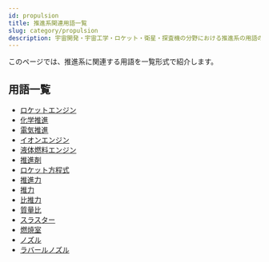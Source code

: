 ```yaml
---
id: propulsion
title: 推進系関連用語一覧
slug: category/propulsion
description: 宇宙開発・宇宙工学・ロケット・衛星・探査機の分野における推進系の用語の一覧です．意味・定義・概要・説明ページへと移ることができます．
---
```



<Head>
  <script type="application/ld+json">
    {`{
      "@context": "https://schema.org",
      "@type": "DefinedTerm",
      "name": "推進系関連用語一覧",
      "inDefinedTermSet": "https://www.space-portal.org",
      "termCode": "category/propulsion",
      "description": "宇宙開発・宇宙工学・ロケット・衛星・探査機の分野における推進系用語の一覧です．意味・定義・概要・説明ページへと移ることができます．",
      "url": "https://www.space-portal.org/docs/category/propulsion"
    }`}
  </script>
</Head>

このページでは、推進系に関連する用語を一覧形式で紹介します。

## 用語一覧

- [ロケットエンジン](/docs/rocket/propulsion/rocket-engine)
- [化学推進](/docs/rocket/propulsion/type/chemical-propulsion)
- [電気推進](/docs/rocket/propulsion/type/electric-propulsion)
- [イオンエンジン](/docs/rocket/propulsion/type/ion-engine)
- [液体燃料エンジン](/docs/rocket/propulsion/type/liquid-engine) 
- [推進剤](/docs/rocket/propulsion/system/propellant)
- [ロケット方程式](/docs/rocket/propulsion/system/rocket-equation)
- [推進力](/docs/rocket/propulsion/system/propulsion)
- [推力](/docs/rocket/propulsion/system/thrust)
- [比推力](/docs/rocket/propulsion/system/isp)
- [質量比](/docs/rocket/propulsion/system/mass-ratio)
- [スラスター](/docs/rocket/propulsion/system/thruster)
- [燃焼室](/docs/rocket/propulsion/system/combustion-chamber)
- [ノズル](/docs/rocket/propulsion/system/nozzle)
- [ラバールノズル](/docs/rocket/propulsion/system/laval-nozzle)